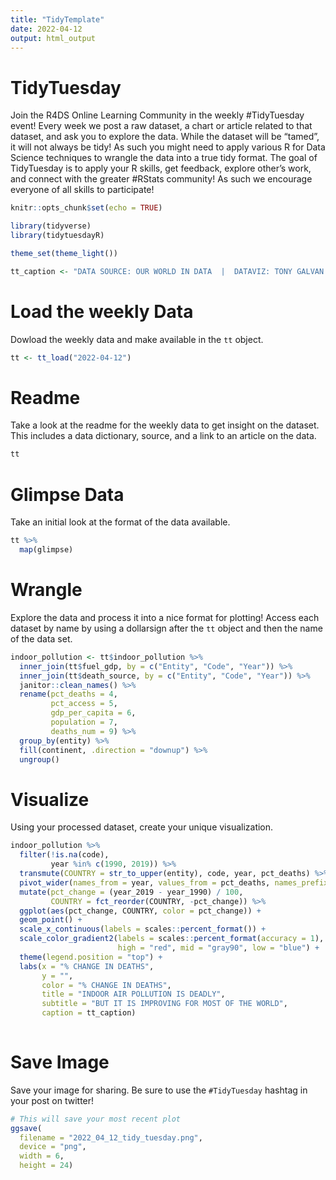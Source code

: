 ```yaml
---
title: "TidyTemplate"
date: 2022-04-12
output: html_output
---
```


# TidyTuesday

Join the R4DS Online Learning Community in the weekly #TidyTuesday event!
Every week we post a raw dataset, a chart or article related to that dataset, and ask you to explore the data.
While the dataset will be “tamed”, it will not always be tidy! As such you might need to apply various R for Data Science techniques to wrangle the data into a true tidy format.
The goal of TidyTuesday is to apply your R skills, get feedback, explore other’s work, and connect with the greater #RStats community!
As such we encourage everyone of all skills to participate!

```r

knitr::opts_chunk$set(echo = TRUE)

library(tidyverse)
library(tidytuesdayR)

theme_set(theme_light())

tt_caption <- "DATA SOURCE: OUR WORLD IN DATA  |  DATAVIZ: TONY GALVAN (@GDATASCIENCE1)"

```

# Load the weekly Data

Dowload the weekly data and make available in the `tt` object.

```r

tt <- tt_load("2022-04-12")

```


# Readme

Take a look at the readme for the weekly data to get insight on the dataset.
This includes a data dictionary, source, and a link to an article on the data.

```r

tt

```


# Glimpse Data

Take an initial look at the format of the data available.

```r

tt %>% 
  map(glimpse)

```

# Wrangle

Explore the data and process it into a nice format for plotting! Access each dataset by name by using a dollarsign after the `tt` object and then the name of the data set.

```r

indoor_pollution <- tt$indoor_pollution %>%
  inner_join(tt$fuel_gdp, by = c("Entity", "Code", "Year")) %>%
  inner_join(tt$death_source, by = c("Entity", "Code", "Year")) %>%
  janitor::clean_names() %>%
  rename(pct_deaths = 4,
         pct_access = 5,
         gdp_per_capita = 6,
         population = 7,
         deaths_num = 9) %>%
  group_by(entity) %>%
  fill(continent, .direction = "downup") %>%
  ungroup()

```


# Visualize

Using your processed dataset, create your unique visualization.

```r

indoor_pollution %>%
  filter(!is.na(code),
         year %in% c(1990, 2019)) %>%
  transmute(COUNTRY = str_to_upper(entity), code, year, pct_deaths) %>%
  pivot_wider(names_from = year, values_from = pct_deaths, names_prefix = "year_") %>%
  mutate(pct_change = (year_2019 - year_1990) / 100,
         COUNTRY = fct_reorder(COUNTRY, -pct_change)) %>%
  ggplot(aes(pct_change, COUNTRY, color = pct_change)) +
  geom_point() +
  scale_x_continuous(labels = scales::percent_format()) +
  scale_color_gradient2(labels = scales::percent_format(accuracy = 1), 
                        high = "red", mid = "gray90", low = "blue") +
  theme(legend.position = "top") +
  labs(x = "% CHANGE IN DEATHS",
       y = "",
       color = "% CHANGE IN DEATHS",
       title = "INDOOR AIR POLLUTION IS DEADLY",
       subtitle = "BUT IT IS IMPROVING FOR MOST OF THE WORLD",
       caption = tt_caption)
  
```

# Save Image

Save your image for sharing. Be sure to use the `#TidyTuesday` hashtag in your post on twitter! 

```r

# This will save your most recent plot
ggsave(
  filename = "2022_04_12_tidy_tuesday.png",
  device = "png",
  width = 6,
  height = 24)

```
